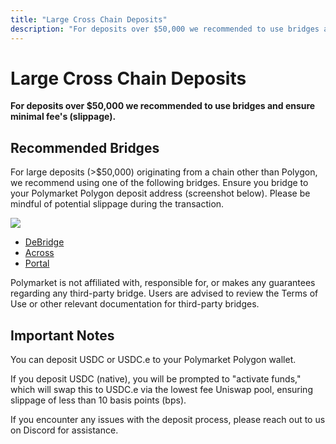 ```yaml
---
title: "Large Cross Chain Deposits"
description: "For deposits over $50,000 we recommended to use bridges and ensure minimal fee's (slippage)."
---
```


# Large Cross Chain Deposits

**For deposits over $50,000 we recommended to use bridges and ensure minimal fee's (slippage).**

Recommended Bridges
-------------------

For large deposits (>$50,000) originating from a chain other than Polygon, we recommend using one of the following bridges. Ensure you bridge to your Polymarket Polygon deposit address (screenshot below). Please be mindful of potential slippage during the transaction.

<img className="block h-32 dark:hidden" src="https://polymarket-upload.s3.us-east-2.amazonaws.com/PolygonAddress-light.png" />

-   [DeBridge](https://app.debridge.finance/?inputChain=1&outputChain=137&inputCurrency=0xa0b86991c6218b36c1d19d4a2e9eb0ce3606eb48&outputCurrency=0x3c499c542cef5e3811e1192ce70d8cc03d5c3359&dlnMode=simple)
-   [Across](https://app.across.to/bridge?)
-   [Portal](https://portalbridge.com/)
<Warning>
Polymarket is not affiliated with, responsible for, or makes any guarantees regarding any third-party bridge. Users are advised to review the Terms of Use or other relevant documentation for third-party bridges.
</Warning>

Important Notes
---------------

You can deposit USDC or USDC.e to your Polymarket Polygon wallet.

If you deposit USDC (native), you will be prompted to "activate funds," which will swap this to USDC.e via the lowest fee Uniswap pool, ensuring slippage of less than 10 basis points (bps).

If you encounter any issues with the deposit process, please reach out to us on Discord for assistance.
